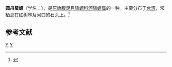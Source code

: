 {{Speciesbox
| taxon = Neritina crepidularia
| binomial_authority = (Lamarck, 1818)
}}
'''圆舟蜑螺'''（学名：''{{lang|la|Neritina crepidularia}}''），是[[原始腹足目|原始腹足目]][[蜑螺科|蜑螺科]][[河蜑螺属|河蜑螺属]]的一种。主要分布于[[台湾|台湾]]，常栖息在红树林及河口的石头上。<ref>{{cite web|url=http://shell.sinica.edu.tw/chinese/shellbase_detail.php?science_no=205|title=国际贝库：圆舟蜑螺|publisher=台湾贝类资料库|accessdate=2009-08-11|archive-date=2016-03-04|archive-url=https://web.archive.org/web/20160304111601/http://shell.sinica.edu.tw/chinese/shellbase_detail.php?science_no=205|dead-url=no}}</ref>

== 参考文献 ==
{{reflist}}
{{Taxonbar|from=Q10926612}}

[[Category:河蜑螺属|Y]]
[[Category:_1818年描述的动物|Y]]